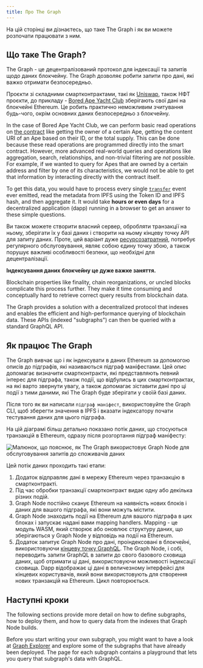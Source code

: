 ```yaml
---
title: Про The Graph
---
```


На цій сторінці ви дізнаєтесь, що таке The Graph і як ви можете розпочати працювати з ним.

## Що таке The Graph?

The Graph - це децентралізований протокол для індексації та запитів щодо даних блокчейну. The Graph дозволяє робити запити про дані, які важко отримати безпосередньо.

Проєкти зі складними смартконтрактами, такі як [Uniswap](https://uniswap.org/), також НФТ проєкти, до прикладу - [Bored Ape Yacht Club](https://boredapeyachtclub.com/) зберігають свої дані на блокчейні Ethereum. Це робить практично неможливим зчитування будь-чого, окрім основних даних безпосередньо з блокчейну.

In the case of Bored Ape Yacht Club, we can perform basic read operations on [the contract](https://etherscan.io/address/0xbc4ca0eda7647a8ab7c2061c2e118a18a936f13d#code) like getting the owner of a certain Ape, getting the content URI of an Ape based on their ID, or the total supply. This can be done because these read operations are programmed directly into the smart contract. However, more advanced real-world queries and operations like aggregation, search, relationships, and non-trivial filtering are _not_ possible. For example, if we wanted to query for Apes that are owned by a certain address and filter by one of its characteristics, we would not be able to get that information by interacting directly with the contract itself.

To get this data, you would have to process every single [`transfer`](https://etherscan.io/address/0xbc4ca0eda7647a8ab7c2061c2e118a18a936f13d#code#L1746) event ever emitted, read the metadata from IPFS using the Token ID and IPFS hash, and then aggregate it. It would take **hours or even days** for a decentralized application (dapp) running in a browser to get an answer to these simple questions.

Ви також можете створити власний сервер, обробляти транзакції на ньому, зберігати їх у базі даних і створити на ньому кінцеву точку API для запиту даних. Проте, цей варіант дуже [ресурсозатратний](/network/benefits/), потребує регулярного обслуговування, являє собою єдину точку збою, а також порушує важливі особливості безпеки, що необхідні для децентралізації.

**Індексування даних блокчейну це дуже важке заняття.**

Blockchain properties like finality, chain reorganizations, or uncled blocks complicate this process further. They make it time consuming and conceptually hard to retrieve correct query results from blockchain data.

The Graph provides a solution with a decentralized protocol that indexes and enables the efficient and high-performance querying of blockchain data. These APIs (indexed "subgraphs") can then be queried with a standard GraphQL API.

## Як працює The Graph

The Graph вивчає що і як індексувати в даних Ethereum за допомогою описів до підграфів, які називаються підграф маніфестами. Цей опис допомагає визначити смартконтракти, які представляють певний інтерес для підграфа, також події, що відбулись в цих смартконтрактах, на які варто звернути увагу, а також допомагає зіставити дані про ці події з тими даними, які The Graph буде зберігати у своїй базі даних.

Після того як ви написали `підграф маніфест`, використовуйте the Graph CLI, щоб зберегти значення в IPFS і вказати індексатору почати тестування даних для цього підграфа.

На цій діаграмі більш детально показано потік даних, що стосуються транзакцій в Ethereum, одразу після розгортання підграф маніфесту:

![Малюнок, що пояснює, як The Graph використовує Graph Node для обслуговування запитів до споживачів даних](/img/graph-dataflow.png)

Цей потік даних проходить такі етапи:

1. Додаток відправляє дані в мережу Ethereum через транзакцію в смартконтракті.
2. Під час обробки транзакції смартконтракт видає одну або декілька різних подій.
3. Graph Node постійно сканує Ethereum на наявність нових блоків і даних для вашого підграфа, які вони можуть містити.
4. Graph Node знаходить події на Ethereum для вашого підграфа в цих блоках і запускає надані вами mapping handlers. Mapping - це модуль WASM, який створює або оновлює структуру даних, що зберігаються у Graph Node у відповідь на події на Ethereum.
5. Додаток запитує Graph Node про дані, проіндексовані в блокчейні, використовуючи [кінцеву точку GraphQL](https://graphql.org/learn/). The Graph Node, і собі, переводить запити GraphQL в запити до свого базового сховища даних, щоб отримати ці дані, використовуючи можливості індексації сховища. Dapp відображає ці дані в величезному інтерфейсі для кінцевих користувачів, який вони використовують для створення нових транзакцій на Ethereum. Цикл повторюється.

## Наступні кроки

The following sections provide more detail on how to define subgraphs, how to deploy them, and how to query data from the indexes that Graph Node builds.

Before you start writing your own subgraph, you might want to have a look at [Graph Explorer](https://thegraph.com/explorer) and explore some of the subgraphs that have already been deployed. The page for each subgraph contains a playground that lets you query that subgraph's data with GraphQL.
